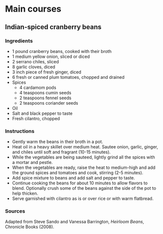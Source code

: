 # Main courses

## Indian-spiced cranberry beans

### Ingredients {.unnumbered}

- 1 pound cranberry beans, cooked with their broth
- 1 medium yellow onion, sliced or diced
- 2 serrano chiles, sliced
- 8 garlic cloves, diced
- 3 inch piece of fresh ginger, diced
- 6 fresh or canned plum tomatoes, chopped and drained
- Spices
	- 4 cardamom pods
	- 4 teaspoons cumin seeds
	- 2 teaspoons fennel seeds
	- 2 teaspoons coriander seeds
- Oil
- Salt and black pepper to taste
- Fresh cilantro, chopped

### Instructions {.unnumbered}

- Gently warm the beans in their broth in a pot.
- Heat oil in a heavy skillet over medium heat. Sautee onion, garlic, ginger,
  and chiles until soft and fragrant (10-15 minutes).
- While the vegetables are being sauteed, lightly grind all the spices with a
  mortar and pestle.
- When the vegetables are ready, raise the heat to medium-high and add the
  ground spices and tomatoes and cook, stirring (2-5 minutes).
- Add spice mixture to beans and add salt and pepper to taste.
- Continue cooking the beans for about 10 minutes to allow flavors to blend.
  Optionally crush some of the beans against the side of the pot to help
  thicken.
- Serve garnished with cilantro as is or over rice or with warm flatbread.

### Sources {.unnumbered}

Adapted from Steve Sando and Vanessa Barrington, *Heirloom Beans*, Chronicle
Books (2008).
